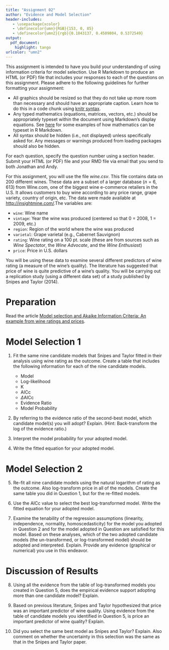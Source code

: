 ```yaml
---
title: "Assignment 02"
author: "Evidence and Model Selection"
header-includes:
   - \usepackage{xcolor}
   - \definecolor{umn}{RGB}{153, 0, 85}
   - \definecolor{umn2}{rgb}{0.1843137, 0.4509804, 0.5372549}
output: 
  pdf_document:
    highlight: tango
urlcolor: "umn2"
---
```


This assignment is intended to have you build your understanding of using information criteria for model selection. Use R Markdown to produce an HTML (or PDF) file that includes your responses to each of the questions on this assignment. Please adhere to the following guidelines for further formatting your assignment: 

- All graphics should be resized so that they do not take up more room than necessary and should have an appropriate caption. Learn how to do this in a code chunk using [knitr syntax](http://yihui.name/knitr/).
- Any typed mathematics (equations, matrices, vectors, etc.) should be appropriately typeset within the document using Markdown's display equations. See [here](http://www.calvin.edu/~rpruim/courses/m343/F12/RStudio/LatexExamples.html) for some examples of how mathematics can be typeset in R Markdown.
- All syntax should be hidden (i.e., not displayed) unless specifically asked for. Any messages or warnings produced from loading packages should also be hidden.

For each question, specify the question number using a section header. Submit your HTML (or PDF) file and your RMD file via email that you send to both Jonathan and Andy.

\rule{0.5\linewidth}{\linethickness}

For this assignment, you will use the file *wine.csv*. This file contains data on 200 different wines. These data are a subset of a larger database ($n = 6,613$) from Wine.com, one of the biggest wine e-commerce retailers in the U.S. It allows customers to buy wine according to any price range, grape variety, country of origin, etc. The data were made available at [http://insightmine.com/](http://insightmine.com/bring-your-own-data-analyzing-wine-market/).The variables are:

- `wine`: Wine name
- `vintage`: Year the wine was produced (centered so that 0 = 2008, 1 = 2009, etc.) 
- `region`: Region of the world where the wine was produced
- `varietal`: Grape varietal (e.g., Cabernet Sauvignon)
- `rating`: Wine rating on a 100 pt. scale (these are from sources such as *Wine Spectator*, the *Wine Advocate*, and the *Wine Enthusiast*)
- `price`: Price in U.S. dollars

You will be using these data to examine several different predictors of wine rating (a measure of the wine's quality). The literature has suggested that price of wine is quite predictive of a wine's quality. You will be carrying out a replication study (using a different data set) of a study published by Snipes and Taylor (2014). 

# Preparation

Read the article [Model selection and Akaike Information Criteria: An example from wine ratings and prices](http://www.sciencedirect.com/science/article/pii/S2212977414000064). 

\newpage

# Model Selection 1

1. Fit the same nine candidate models that Snipes and Taylor fitted in their analysis using wine rating as the outcome. Create a table that includes the following information for each of the nine candidate models. 

    - Model
    - Log-likelihood
    - K
    - AICc
    - $\Delta$AICc
    - Evidence Ratio
    - Model Probability

2. By referring to the evidence ratio of the second-best model, which candidate model(s) you will adopt? Explain. (Hint: Back-transform the log of the evidence ratio.) 

3. Interpret the model probability for your adopted model.

4. Write the fitted equation for your adopted model.


# Model Selection 2

5. Re-fit all nine candidate models using the natural logarithm of rating as the outcome. Also log-transform price in all of the models. Create the same table you did in Question 1, but for the re-fitted models.

6. Use the AICc value to select the best log-transformed model. Write the fitted equation for your adopted model.

7. Examine the tenability of the regression assumptions (linearity, independence, normality, homoscedasticity) for the model you adopted in Question 2 and for the model adopted in Question  are satisfied for this model. Based on these analyses, which of the two adopted candidate models (the un-transformed, or log-transformed model) should be adopted and interpreted. Explain. Provide any evidence (graphical or numerical) you use in this endeavor.


# Discussion of Results

8. Using all the evidence from the table of log-transformed models you created in Question 5, does the empirical evidence support adopting more than one candidate model? Explain.

9. Based on previous literature, Snipes and Taylor hypothesized that price was an important predictor of wine quality. Using evidence from the table of candidate models you identified in Question 5, is price an important predictor of wine quality? Explain.

10. Did you select the same best model as Snipes and Taylor? Explain. Also comment on whether the uncertainty in this selection was the same as that in the Snipes and Taylor paper.


